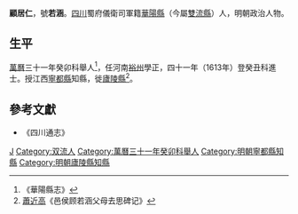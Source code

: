 '''顧居仁'''，號'''若涵'''。[[四川|四川]]蜀府儀衛司軍籍[[華陽縣|華陽縣]]（今屬[[雙流縣|雙流縣]]）人，明朝政治人物。

== 生平 ==
[[萬曆|萬曆]]三十一年癸卯科舉人<ref>《華陽縣志》</ref>，任河南[[裕州|裕州]]學正，四十一年（1613年）登癸丑科進士。授江西[[寧都縣|寧都縣]]知縣，徙[[廬陵縣|廬陵縣]]<ref>[[蕭近高|蕭近高]]《邑侯顾若涵父母去思碑记》</ref>。

==參考文獻==
{{reflist}}
*《四川通志》

{{萬曆四十一年癸丑科殿試金榜}}

{{Authority control}}

{{DEFAULTSORT:Gu顧}}
[[Category:顧姓|J]]
[[Category:双流人|Category:双流人]]
[[Category:萬曆三十一年癸卯科舉人|Category:萬曆三十一年癸卯科舉人]]
[[Category:明朝寧都縣知縣|Category:明朝寧都縣知縣]]
[[Category:明朝廬陵縣知縣|Category:明朝廬陵縣知縣]]